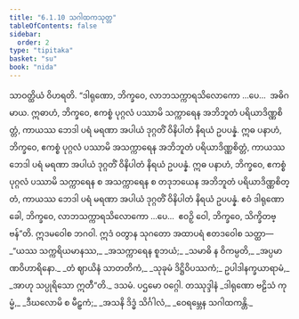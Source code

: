 ```yaml
---
title: "6.1.10 သဂါထကသုတ္တ"
tableOfContents: false
sidebar:
  order: 2
type: "tipitaka"
basket: "su"
book: "nida"
---
```



<DynamicBreadcrumb />

<Division number="166" book="nida">

<Paragraph number="1043" book="nida">
သာဝတ္ထိယံ ဝိဟရတိ. “ဒါရုဏော, ဘိက္ခဝေ, လာဘသက္ကာရသိလောကော …ပေ…  အဓိဂမာယ. ဣဓာဟံ, ဘိက္ခဝေ, ဧကစ္စံ ပုဂ္ဂလံ ပဿာမိ သက္ကာရေန အဘိဘူတံ ပရိယာဒိဏ္ဏစိတ္တံ, ကာယဿ ဘေဒါ ပရံ မရဏာ အပါယံ ဒုဂ္ဂတိံ ဝိနိပါတံ နိရယံ ဥပပန္နံ. ဣဓ ပနာဟံ, ဘိက္ခဝေ, ဧကစ္စံ ပုဂ္ဂလံ ပဿာမိ အသက္ကာရေန အဘိဘူတံ ပရိယာဒိဏ္ဏစိတ္တံ, ကာယဿ ဘေဒါ ပရံ မရဏာ အပါယံ ဒုဂ္ဂတိံ ဝိနိပါတံ နိရယံ ဥပပန္နံ. ဣဓ ပနာဟံ, ဘိက္ခဝေ, ဧကစ္စံ ပုဂ္ဂလံ ပဿာမိ သက္ကာရေန စ အသက္ကာရေန စ တဒုဘယေန အဘိဘူတံ ပရိယာဒိဏ္ဏစိတ္တံ, ကာယဿ ဘေဒါ ပရံ မရဏာ အပါယံ ဒုဂ္ဂတိံ ဝိနိပါတံ နိရယံ ဥပပန္နံ. ဧဝံ ဒါရုဏော ခေါ, ဘိက္ခဝေ, လာဘသက္ကာရသိလောကော …ပေ…  ဧဝဉှိ ဝေါ, ဘိက္ခဝေ, သိက္ခိတဗ္ဗန်”တိ.
</Paragraph>

<Paragraph number="1044" book="nida">
ဣဒမဝေါစ ဘဂဝါ. ဣဒံ ဝတွာန သုဂတော အထာပရံ ဧတဒဝေါစ သတ္ထာ—
</Paragraph>

<Paragraph number="1045" type="verses" book="nida">
_“ယဿ သက္ကရိယမာနဿ,_  
_အသက္ကာရေန စူဘယံ;_  
_သမာဓိ န ဝိကမ္ပတိ,_  
_အပ္ပမာဏဝိဟာရိနော._  

</Paragraph>

<Paragraph number="1046" type="verses" book="nida">
_တံ ဈာယိနံ သာတတိကံ,_  
_သုခုမံ ဒိဋ္ဌိဝိပဿကံ;_  
ဥပါဒါနက္ခယာရာမံ,_  
_အာဟု သပ္ပုရိသော ဣတီ”တိ._  


</Paragraph>
</Division>

<Paragraph number="1047" type="center" book="nida">
ဒသမံ.



</Paragraph>

<Paragraph number="1048" type="center" book="nida">
ပဌမော ဝဂ္ဂေါ.



</Paragraph>

<Paragraph number="1049" type="center" book="nida">
တဿုဒ္ဒါနံ


</Paragraph>

<Paragraph number="1050" type="verses" book="nida">
_ဒါရုဏော ဗဠိသံ ကုမ္မံ,_  
_ဒီဃလောမိ စ မီဠှကံ;_  
_အသနိ ဒိဒ္ဓံ သိင်္ဂါလံ,_  
_ဝေရမ္ဘေန သဂါထကန္တိ._
</Paragraph>